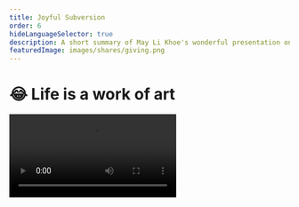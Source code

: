 ```yaml
---
title: Joyful Subversion
order: 6
hideLanguageSelector: true
description: A short summary of May Li Khoe's wonderful presentation on Joyfully Subverting the Status Quo.
featuredImage: images/shares/giving.png
---
```


# 😂 Life is a work of art

<Video src="https://www.youtube-nocookie.com/embed/Aalyplbv5Mo?start=85" />

We've covered the beginnings of Ethereum, the effects it's likely to have on our capitalist 
society in the long-term, and the deeper history of data integrity into which this all fits, 
but the big question still remains: what does it actually *mean*? For that, we must turn away 
from the men and invite the sparkling character of May Li Khoe onto the stage.

## How does this fit into Kernel?

This wonderful presentation has been selected to deepen your appreciation of 

<Process>

Where **meaning** stems from

How we can design our own perceptions of the world to generate more meaning 

How we can create **value** both for ourselves and the communities of which we are a part

</Process>

## Brief

May Li begins by speaking about her mixed ancestry and the effect this has had on her approach 
to, and understanding of, value and meaning. As one of the designers who worked on the first 
iPhone, she has a unique perspective on the ability we have to design both. She also speaks 
about the US-sanctioned massacres in Indonesia in 1965 - one of the places she originates 
from - and how these, too, have effected the way she sees the structure of society and what she 
calls "dominant narratives."

> "Instead of thinking of life as a series of checks which I need to tick off - something which 
can be displayed on a graph that climbs ever up and to the right - I like to think of my life 
as a canvas which I can paint with whatever weird artwork I feel like [...] Here is my mandatory 
Venn diagram: the status quo needs to change, and life is short. When we put these two together, 
we can see that we need to subvert the status quo and have as much fun as possible along the way!"

It's colourful and light and funny, but also a deeply profound point. To illustrate further: the 
point of meditation is not to get "good" at sitting around, thinking about nothing: it is to 
turn your life into a meditative one. Every act itself a meditation. May Li talks about it in 
terms of turning the living of life into an artwork. The question is, what is the primary means we have to make art of our lives? This course will contend that it is *designing dialogue*. Therefore, we turn back and listen further:

> "The first example is BBQ Becky, a woman who called the police on black people having a 
barbecue [... The response was to host a really massive barbecue and] the community has come 
together, everyone is welcome, thousands of people turned out. There was great food, and 
dominoes. And now it's a tradition! [...] The second example is called 'futbolistas 4 life' 
[...] Something that was important for a lot of the students was feeling like they had this 
space to play; and freedom and ownership over their play and their bodies in a place that felt 
good [...] 'Having a space like a soccer field where we can play and love one another: 
*that is an act of resistance*'."

**In an empire of lies, telling the truth is a revolutionary act. In a fearful society; 
love and trust are the primary tools of resistance.** 

Play allows us to create and share ownership of spaces in ways which competition cannot. This is why we have unicorns and dancing developers 
and silly memes: it's not something incidental. It is a fundamental part of what borderless, 
global history-writing based on consensus is about. The revolution is not being televised 
because it's not about hate or anger or violence or anything else that grabs the headlines of a 
media operating with skewed incentives. It's heart to heart, here in the prison yards where we're 
using matching funds to build playgrounds where we can love again.

<Flash>

<Card>

Prompt: What does true play allow us to do?

Answer this question in any way we like!

Also, subvert the status quo. Have as much fun as possible along the way. Turn life into a canvas, rather than a graph with checkpoints. Welcome everyone. Eat great food. Enjoy dominoes again.

</Card>

</Flash>

### Small things

> "When you do these little, joyful subversions remember that they can be really small. They don't 
have to be these grandiose events with hundreds or thousands of people. When face-tracking came 
out, I managed to sneak little pink hearts into your Mac. At that time, there wasn't a lot of 
pink happening at all \[laughs\] It makes me happy to think I got Steve Jobs to approve this while 
pink hearts were coming out his head. Another example is the Technics 1200 turntables as your 
avatar - iconic in hip hop - and some other Easter eggs which are still in MacOS."

May Li goes on to talk about Scribble Together and her approach to presentation. One of the 
examples she uses is the ability to "stamp multiple unicorns". Everything is connected.

### Experiment with format

> "Another thing you can do is experiment with format [...] For instance, using this traditional 
talk format to instead make everyone dance [...] Another one is subverting technology. This one 
is pretty profound. We talk a lot about the epidemic of loneliness [...] somehow, we have 
accepted the fact that computation has to be locked behind these little rectangles [...] How 
many years are we into the journey of computers and yet we still accept that we can get locked 
into things like this!? What would happen if we turned computers inside out? There's an 
organization called [DynamicLand](https://dynamicland.org/) which does exactly this. It's like 
cooking or scrapbooking; except it's all software and we're building things together."

It's worth knowing a little bit about [Bret Victor](https://tinyurl.com/worriedream) and the work him 
and people like him are doing on computation as a concept and practice, rather than just writing 
more software in a linear, boxed-in kind of way. Stay with this until May Li makes it rain 
purple across everyone's prototypes with a Prince override. We'll return to Bret later in the 
course.

### Create a space

> "Creating a space for change does not necessarily mean you're doing it yourself; you're just 
making it possible for others."

May Li discusses La Pelanga, a DJ collective she helped form that holds parties in the Bay Area 
and does interesting things with their celebratory space. The first one, for instance, raised 
funds for Haiti. Again: light, fun, colourful, and profound. I once had a friend who told me, 
"I'm not all that interested in Jesus, you know. I'm much more interested in what on earth was 
going on with that water he walked on!" By which he meant that real miracles occur when you 
provide the environment for others to achieve seemingly miraculous things.

### Minding Symbolism

> "When you think about dominant narrative and the status quo, symbolism is a big part of that, 
because a lot of how we relate to each other is through symbols and stories."

This time, May Li and friends took a traditional gallery space, built a replica of the proposed 
wall between the USA and Mexico out of pinatas and then hosted a big party to do what is 
traditionally done to pinatas: smash them up! The footage is a treat to behold.

Play with format and mindful symbolism extends a great deal further. For another wonderful example of this way of being and expressing, see Scott Benesiinaabandan's short story _Gwiizens, the Old Lady and the Octopus Bag Device_ from page 45, and Dr Noelani Arista's essay, _Indigenzing AI_ from page 102 in the [Indigenous Protocol Paper](https://spectrum.library.concordia.ca/id/eprint/986506/7/Indigenous_Protocol_and_AI_2020.pdf):

> The _adizkookaan_ and the _memoryspacetime_ where they reside are strange things...

> By being playfully literate on one level, and also supplying a layer of _kaona_ or hidden meaning, we offer people an invitation to open themselves to deepen engagement.

### Building on history

> "I think change is rarely straightforward and, unlike the covers of magazines tend to show, 
it doesn't happen with one person on their own. We have a lot of room to build on history, to 
build on all the tremendous work of people before us who have striven for a better world. One 
group of people who did something that was pretty important were the Black Panthers. One thing 
people don't realise about them is that they instituted a free breakfast program for children. 
We talk a lot about education and all the different statistics and projects there, but if people 
come to class hungry they cannot learn \[...\] This free breakfast program actually ended up being the blueprint for the Federal free breakfast program which happens today."

May Li uses this example to discuss the People's Kitchen Collective.

> "These are recipes of resilience. The strength of our communities is, at its heart, based on 
the meals we share together."

Please ping Vivek to discuss the importance of food. He has many hot takes on this topic.

<Flash>

<Card>

Prompt: What are the five ways in which we can joyfully subverting the status quo?

1. Do small things.
2. Experiment with format.
3. Create space (not products!).
4. Mind symbolism.
5. Build on history.

</Card>

</Flash>

### Shifting the nature of work

> "I spent many years in conference rooms and, at some point in time after being at Apple for a 
little while, I felt like I wanted to do something a little different and I wound up joining 
Khan Academy. There were a couple of reasons I was attracted to it: one of them was that they 
are a not-for-profit which is building software, and that's pretty rare. I thought, 'hmmm, what 
would happen if our **incentive** structures were a little different?' I wanted to democratize 
learning too, so the **mission** was really profound for me. And the last thing was about the 
**culture**, because I felt that the organization was really open to some experimentation with 
cultural shifts.

> "We wanted to shift educational software from assessing students and just asking 'Do you get 
it yet?' to letting them explore magical worlds themselves where, for instance, understanding 
the mathematics would give you powers [...] And all kinds of interesting stuff fell out of it: 
visual and interactive properties of prime numbers and so on.

> "People tend to have a very vivid imagination when they work in design: you actually, literally, have the tools and you're constantly drawing possible futures. When you are iterating, you are literally drawing multiple possible futures. So, if you take a second and think about something that *you* want to change, and you look around you - there are so many potential co-conspirators here! - this is really an invitation to **you** to make some friends and start some shit and joyfully subvert the status quo!"

<Flash>

<Card>

Prompt: What are the three keys to shifting the nature of work?

1. Incentives.
2. Mission.
3. Culture.

</Card>

</Flash>

If you look around the more interesting corners of our world wide web, you'll find many convergent ideas, like this one from [Donna Haraway](https://en.wikipedia.org/wiki/Staying_with_the_Trouble):

> Trouble is an interesting word. It derives from a thirteenth-century French verb meaning “to stir up,” “to make cloudy,” “to disturb.” We—all of us on Terra—live in disturbing times, mixed-up times, troubling and turbid times. **The task is to become capable, with each other in all of our bumptious kinds, of response**. Mixed-up times are overflowing with both pain and joy—with vastly unjust patterns of pain and joy, with unnecessary killing of ongoingness but also with necessary resurgence.

> The task is to make kin in lines of inventive connection as a practice of learning to live and die well with each other in a **thick present**.

> Our task is to make trouble, to stir up potent responses to devastating events, as well as to settle troubled waters and rebuild quiet places. In urgent times, many of us are tempted to address trouble in terms of making an imagined future safe, of stopping something from happening that looms in the future, of clearing away the present and the past in order to make futures for coming generations.

> Staying with the trouble does not require such a relationship to times called the future. In fact, staying with the trouble requires learning to be truly present, not as a vanishing pivot between awful or edenic pasts and apocalyptic or salvific futures, but as mortal critters entwined in myriad unfinished configurations of places, times, matters, meanings.